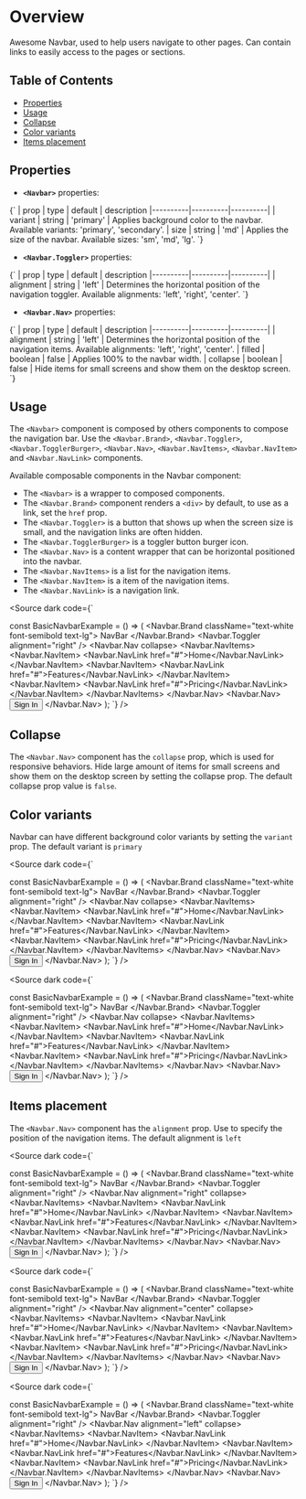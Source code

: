 
<Meta title="Navbar docs" of={NavbarStories} />

# Overview

Awesome Navbar, used to help users navigate to other pages. Can contain links to easily access to the pages or sections.

## Table of Contents

- [Properties](#properties)
- [Usage](#usage)
- [Collapse](#collapse)
- [Color variants](#color-variants)
- [Items placement](#items-placement)

## Properties

- **`<Navbar>`** properties:

<Markdown>
{`
| prop | type | default | description 
|----------|----------|----------|
| variant | string | 'primary' | Applies background color to the navbar. Available variants: 'primary', 'secondary'.
| size    | string | 'md'      | Applies the size of the navbar. Available sizes: 'sm', 'md', 'lg'.
`}
</Markdown>

- **`<Navbar.Toggler>`** properties:

<Markdown>
{`
| prop | type | default | description 
|----------|----------|----------|
| alignment | string  | 'left' | Determines the horizontal position of the navigation toggler. Available alignments: 'left', 'right', 'center'.
`}
</Markdown>

- **`<Navbar.Nav>`** properties:

<Markdown>
{`
| prop | type | default | description 
|----------|----------|----------|
| alignment | string  | 'left' | Determines the horizontal position of the navigation items. Available alignments: 'left', 'right', 'center'.
| filled    | boolean | false  | Applies 100% to the navbar width. 
| collapse  | boolean | false  | Hide items for small screens and show them on the desktop screen.
`}
</Markdown>

## Usage

The `<Navbar>` component is composed by others components to compose the navigation bar. Use the `<Navbar.Brand>`, `<Navbar.Toggler>`,
`<Navbar.TogglerBurger>`, `<Navbar.Nav>`, `<Navbar.NavItems>`, `<Navbar.NavItem>` and `<Navbar.NavLink>` components.

Available composable components in the Navbar component:
- The `<Navbar>` is a wrapper to composed components.
- The `<Navbar.Brand>` component renders a `<div>` by default, to use as a link, set the `href` prop.
- The `<Navbar.Toggler>` is a button that shows up when the screen size is small, and the navigation links are often hidden.
- The `<Navbar.TogglerBurger>` is a toggler button burger icon.
- The `<Navbar.Nav>` is a content wrapper that can be horizontal positioned into the navbar.
- The `<Navbar.NavItems>` is a list for the navigation items.
- The `<Navbar.NavItem>` is a item of the navigation items.
- The `<Navbar.NavLink>` is a navigation link.

<div class="custom-canvas">
  <Story of={NavbarStories.PrimaryNavbar} />
</div>

<Source dark code={`

const BasicNavbarExample = () => (
  <Navbar>
    <Navbar.Brand className="text-white font-semibold text-lg">
      NavBar
    </Navbar.Brand>
    <Navbar.Toggler alignment="right" />
    <Navbar.Nav collapse>
      <Navbar.NavItems>
        <Navbar.NavItem>
          <Navbar.NavLink href="#">Home</Navbar.NavLink>
        </Navbar.NavItem>
        <Navbar.NavItem>
          <Navbar.NavLink href="#">Features</Navbar.NavLink>
        </Navbar.NavItem>
        <Navbar.NavItem>
          <Navbar.NavLink href="#">Pricing</Navbar.NavLink>
        </Navbar.NavItem>
      </Navbar.NavItems>
    </Navbar.Nav>
    <Navbar.Nav>
      <Button variant="card">Sign In</Button>
    </Navbar.Nav>
  </Navbar>
);
`} />

## Collapse

The `<Navbar.Nav>` component has the `collapse` prop, which is used for responsive behaviors.
Hide large amount of items for small screens and show them on the desktop screen by setting the collapse prop.
The default collapse prop value is `false`.

## Color variants

Navbar can have different background color variants by setting the `variant` prop. The default variant is `primary`

<div class="custom-canvas">
  <Story of={NavbarStories.PrimaryNavbar} />
</div>

<Source dark code={`

const BasicNavbarExample = () => (
  <Navbar variant="primary">
    <Navbar.Brand className="text-white font-semibold text-lg">
      NavBar
    </Navbar.Brand>
    <Navbar.Toggler alignment="right" />
    <Navbar.Nav collapse>
      <Navbar.NavItems>
        <Navbar.NavItem>
          <Navbar.NavLink href="#">Home</Navbar.NavLink>
        </Navbar.NavItem>
        <Navbar.NavItem>
          <Navbar.NavLink href="#">Features</Navbar.NavLink>
        </Navbar.NavItem>
        <Navbar.NavItem>
          <Navbar.NavLink href="#">Pricing</Navbar.NavLink>
        </Navbar.NavItem>
      </Navbar.NavItems>
    </Navbar.Nav>
    <Navbar.Nav>
      <Button variant="card">Sign In</Button>
    </Navbar.Nav>
  </Navbar>
);
`} />

<div class="custom-canvas">
  <Story of={NavbarStories.SecondaryNavbar} />
</div>

<Source dark code={`

const BasicNavbarExample = () => (
  <Navbar variant="secondary">
    <Navbar.Brand className="text-white font-semibold text-lg">
      NavBar
    </Navbar.Brand>
    <Navbar.Toggler alignment="right" />
    <Navbar.Nav collapse>
      <Navbar.NavItems>
        <Navbar.NavItem>
          <Navbar.NavLink href="#">Home</Navbar.NavLink>
        </Navbar.NavItem>
        <Navbar.NavItem>
          <Navbar.NavLink href="#">Features</Navbar.NavLink>
        </Navbar.NavItem>
        <Navbar.NavItem>
          <Navbar.NavLink href="#">Pricing</Navbar.NavLink>
        </Navbar.NavItem>
      </Navbar.NavItems>
    </Navbar.Nav>
    <Navbar.Nav>
      <Button variant="card">Sign In</Button>
    </Navbar.Nav>
  </Navbar>
);
`} />

## Items placement

The `<Navbar.Nav>` component has the `alignment` prop. Use to specify the position of the navigation items.
The default alignment is `left`

<div class="custom-canvas">
  <Story of={NavbarStories.NavbarRight} />
</div>

<Source dark code={`

const BasicNavbarExample = () => (
  <Navbar>
    <Navbar.Brand className="text-white font-semibold text-lg">
      NavBar
    </Navbar.Brand>
    <Navbar.Toggler alignment="right" />
    <Navbar.Nav alignment="right" collapse>
      <Navbar.NavItems>
        <Navbar.NavItem>
          <Navbar.NavLink href="#">Home</Navbar.NavLink>
        </Navbar.NavItem>
        <Navbar.NavItem>
          <Navbar.NavLink href="#">Features</Navbar.NavLink>
        </Navbar.NavItem>
        <Navbar.NavItem>
          <Navbar.NavLink href="#">Pricing</Navbar.NavLink>
        </Navbar.NavItem>
      </Navbar.NavItems>
    </Navbar.Nav>
    <Navbar.Nav>
      <Button variant="card">Sign In</Button>
    </Navbar.Nav>
  </Navbar>
);
`} />

<div class="custom-canvas">
  <Story of={NavbarStories.NavbarCenter} />
</div>


<Source dark code={`

const BasicNavbarExample = () => (
  <Navbar>
    <Navbar.Brand className="text-white font-semibold text-lg">
      NavBar
    </Navbar.Brand>
    <Navbar.Toggler alignment="right" />
    <Navbar.Nav alignment="center" collapse>
      <Navbar.NavItems>
        <Navbar.NavItem>
          <Navbar.NavLink href="#">Home</Navbar.NavLink>
        </Navbar.NavItem>
        <Navbar.NavItem>
          <Navbar.NavLink href="#">Features</Navbar.NavLink>
        </Navbar.NavItem>
        <Navbar.NavItem>
          <Navbar.NavLink href="#">Pricing</Navbar.NavLink>
        </Navbar.NavItem>
      </Navbar.NavItems>
    </Navbar.Nav>
    <Navbar.Nav>
      <Button variant="card">Sign In</Button>
    </Navbar.Nav>
  </Navbar>
);
`} />


<div class="custom-canvas">
  <Story of={NavbarStories.NavbarLeft} />
</div>

<Source dark code={`

const BasicNavbarExample = () => (
  <Navbar>
    <Navbar.Brand className="text-white font-semibold text-lg">
      NavBar
    </Navbar.Brand>
    <Navbar.Toggler alignment="right" />
    <Navbar.Nav alignment="left" collapse>
      <Navbar.NavItems>
        <Navbar.NavItem>
          <Navbar.NavLink href="#">Home</Navbar.NavLink>
        </Navbar.NavItem>
        <Navbar.NavItem>
          <Navbar.NavLink href="#">Features</Navbar.NavLink>
        </Navbar.NavItem>
        <Navbar.NavItem>
          <Navbar.NavLink href="#">Pricing</Navbar.NavLink>
        </Navbar.NavItem>
      </Navbar.NavItems>
    </Navbar.Nav>
    <Navbar.Nav>
      <Button variant="card">Sign In</Button>
    </Navbar.Nav>
  </Navbar>
);
`} />

